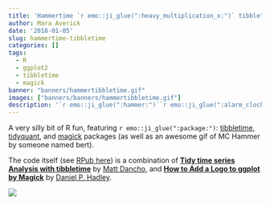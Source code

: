 ```yaml
---
title: 'Hammertime `r emo::ji_glue(":heavy_multiplication_x:")` tibbletime'
author: Mara Averick
date: '2018-01-05'
slug: hammertime-tibbletime
categories: []
tags:
  - R
  - ggplot2
  - tibbletime
  - magick
banner: "banners/hammertibbletime.gif"
images: ["banners/banners/hammertibbletime.gif"]
description: '`r emo::ji_glue(":hammer:")``r emo::ji_glue(":alarm_clock:")` A mashup of a tibbletime tutorial with some [image]magick…'
---
```


A very silly bit of R fun, featuring `r emo::ji_glue(":package:")`: [tibbletime](https://business-science.github.io/tibbletime/), 
[tidyquant](https://business-science.github.io/tidyquant/index.html), and 
[magick](https://github.com/ropensci/magick) packages (as well as an awesome 
gif of MC Hammer by someone named bert).

The code itself (see [RPub here](http://rpubs.com/maraaverick/hammertibbletime)) 
is a  combination of [**Tidy time series Analysis with tibbletime**](http://www.business-science.io/code-tools/2017/10/26/demo_week_tibbletime.html) 
by [Matt Dancho](https://twitter.com/mdancho84), and [**How to Add a Logo to ggplot by Magick**](http://danielphadley.com/ggplot-Logo/) by 
[Daniel P. Hadley](https://twitter.com/danielphadley).

![](https://i.imgur.com/wnNp7uh.gif)
